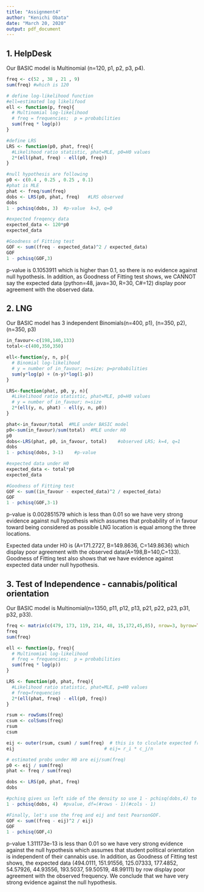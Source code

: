 ```yaml
---
title: "Assignment4"
author: "Kenichi Obata"
date: "March 20, 2020"
output: pdf_document
---
```



## 1. HelpDesk 

Our BASIC model is Multinomial (n=120, p1, p2, p3, p4).

```r
freq <- c(52 , 38 , 21 , 9)
sum(freq) #which is 120

# define log-likelihood function
#ell=estimated log likelifood
ell <- function(p, freq){
  # Multinomial log-likelihood
  # freq = frequencies;  p = probabilities
  sum(freq * log(p)) 
}

#define LRS
LRS <- function(p0, phat, freq){
  #Likelihood ratio statistic, phat=MLE, p0=H0 values
  2*(ell(phat, freq) - ell(p0, freq))
}

#null hypothesis are following
p0 <- c(0.4 , 0.25 , 0.25 , 0.1)
#phat is MLE
phat <- freq/sum(freq) 
dobs <- LRS(p0, phat, freq)   #LRS observed
dobs
1 - pchisq(dobs, 3)  #p-value  k=3, q=0

#expected freqency data
expected_data <- 120*p0
expected_data

#Goodness of Fitting test 
GOF <- sum((freq - expected_data)^2 / expected_data)
GOF
1 - pchisq(GOF,3)
```
p-value is 0.1053911 which is higher than 0.1, so there is no evidence against null hypothesis. In addition, as Goodness of Fitting test shows, we CANNOT say the expected data (python=48, java=30, R=30, C#=12) display poor agreement with the observed data.

## 2.  LNG 

Our BASIC model has 3 independent Binomials(n=400, p1), (n=350, p2), (n=350, p3)

```r
in_favour<-c(198,140,133)
total<-c(400,350,350)

ell<-function(y, n, p){
  # Binomial log-likelihood
  # y = number of in_favour; n=size; p=probabilities
  sum(y*log(p) + (n-y)*log(1-p))
}

LRS<-function(phat, p0, y, n){
  #Likelihood ratio statistic, phat=MLE, p0=H0 values
  # y = number of in_favour; n=size
  2*(ell(y, n, phat) - ell(y, n, p0))
}

phat<-in_favour/total  #MLE under BASIC model
p0<-sum(in_favour)/sum(total)  #MLE under H0
p0
dobs<-LRS(phat, p0, in_favour, total)    #observed LRS; k=4, q=1
dobs
1 - pchisq(dobs, 3-1)    #p-value

#expected data under H0
expected_data <- total*p0
expected_data

#Goodness of Fitting test 
GOF <- sum((in_favour - expected_data)^2 / expected_data)
GOF
1 - pchisq(GOF,3-1)
```

p-value is 0.002851579 which is less than 0.01 so we have very strong evidence against null hypothesis which assumes that probability of in favour toward being considered as possible LNG location is equal among the three locations.

Expected data under H0 is (A=171.2727, B=149.8636, C=149.8636) which display poor agreement with the observed data(A=198,B=140,C=133). Goodness of Fitting test also shows that we have evidence against expected data under null hypothesis.

## 3.   Test of Independence - cannabis/political orientation

Our BASIC model is Multinomial(n=1350, p11, p12, p13, p21, p22, p23, p31, p32, p33).

```r
freq <- matrix(c(479, 173, 119, 214, 48, 15,172,45,85), nrow=3, byrow=TRUE)
freq
sum(freq)

ell <- function(p, freq){
  # Multinomial log-likelihood
  # freq = frequencies;  p = probabilities
  sum(freq * log(p)) 
}

LRS <- function(p0, phat, freq){
  #Likelihood ratio statistic, phat=MLE, p=H0 values
  # freq=frequencies
  2*(ell(phat, freq) - ell(p0, freq))
}

rsum <- rowSums(freq)
csum <- colSums(freq)
rsum
csum

eij <- outer(rsum, csum) / sum(freq)  # this is to clculate expected freq 
eij                                 # eij= r_i * c_j/n

# estimated probs under H0 are eij/sum(freq)
p0 <- eij / sum(freq)
phat <- freq / sum(freq)

dobs <- LRS(p0, phat, freq)
dobs

#pchisq gives us left side of the density so use 1 - pchisq(dobs,4) to calculate lower tail.
1 - pchisq(dobs, 4)  #pvalue, df=(#rows - 1)(#cols - 1)

#Finally, let's use the freq and eij and test PearsonGOF.
GOF <- sum((freq - eij)^2 / eij)
GOF
1 - pchisq(GOF,4)
```

p-value 1.311173e-13 is less than 0.01 so we have very strong evidence against the null hypothesis which assumes that student political orientation is independent of their cannabis use. In addition, as Goodness of Fitting test shows, the expected data (494.0111, 151.91556, 125.07333, 177.4852,  54.57926,  44.93556, 193.5037, 59.50519, 48.99111) by row display poor agreement with the observed frequency. We conclude that we have very strong evidence against the null hypothesis.




